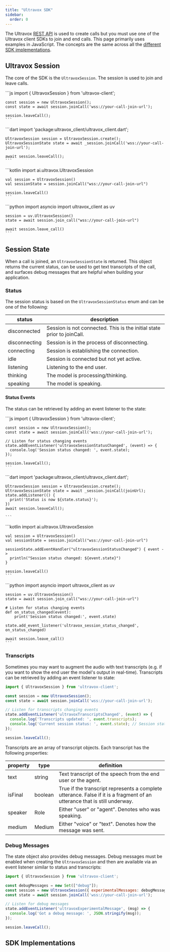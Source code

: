 ```yaml
---
title: "Ultravox SDK"
sidebar:
  order: 0
---
```



The Ultravox [REST API](../api/auth/) is used to create calls but you must use one of the Ultravox client SDKs to join and end calls. This page primarily uses examples in JavaScript. The concepts are the same across all the [different SDK implementations](#sdk-implementations).

## Ultravox Session
The core of the SDK is the `UltravoxSession`. The session is used to join and leave calls.

<Tabs syncKey="example-language">
  <TabItem label="JavaScript">
    ```js
    import { UltravoxSession } from 'ultravox-client';

    const session = new UltravoxSession();
    const state = await session.joinCall('wss://your-call-join-url');

    session.leaveCall();
    ```
  </TabItem>

  <TabItem label="Flutter">
    ```dart
    import 'package:ultravox_client/ultravox_client.dart';

    UltravoxSession session = UltravoxSession.create();
    UltravoxSessionState state = await _session.joinCall('wss://your-call-join-url');

    await session.leaveCall();
    ```
  </TabItem>

  <TabItem label="Kotlin">
    ```kotlin
    import ai.ultravox.UltravoxSession

    val session = UltravoxSession()
    val sessionState = session.joinCall("wss://your-call-join-url")

    session.leaveCall()
    ```
  </TabItem>

  <TabItem label="Python">
    ```python
    import asyncio
    import ultravox_client as uv

    session = uv.UltravoxSession()
    state = await session.join_call("wss://your-call-join-url")

    await session.leave_call()
    ```
  </TabItem>
</Tabs>

## Session State
When a call is joined, an `UltravoxSessionState` is returned. This object returns the current status, can be used to get text transcripts of the call, and surfaces debug messages that are helpful when building your application.

### Status
The session status is based on the `UltravoxSessionStatus` enum and can be one of the following:

| status        | description                                 |
|-------------- | ------------------------------------------- |
| disconnected | Session is not connected. This is the initial state prior to joinCall. |
| disconnecting | Session is in the process of disconnecting. |
| connecting    | Session is establishing the connection.     |
| idle          | Session is connected but not yet active.      |
| listening     | Listening to the end user.                  |
| thinking      | The model is processing/thinking.           |
| speaking      | The model is speaking.                      |

#### Status Events
The status can be retrieved by adding an event listener to the state:

<Tabs syncKey="example-language">
  <TabItem label="JavaScript">
    ```js
    import { UltravoxSession } from 'ultravox-client';

    const session = new UltravoxSession();
    const state = await session.joinCall('wss://your-call-join-url');

    // Listen for status changing events
    state.addEventListener('ultravoxSessionStatusChanged', (event) => {
      console.log('Session status changed: ', event.state);
    });

    session.leaveCall();
    ```
  </TabItem>

  <TabItem label="Flutter">
    ```dart
    import 'package:ultravox_client/ultravox_client.dart';

    UltravoxSession session = UltravoxSession.create();
    UltravoxSessionState state = await _session.joinCall(joinUrl);
    state.addListener(() {
      print('Status is now ${state.status}');
    })
    await session.leaveCall();

    ```
  </TabItem>

  <TabItem label="Kotlin">
    ```kotlin
    import ai.ultravox.UltravoxSession

    val session = UltravoxSession()
    val sessionState = session.joinCall("wss://your-call-join-url")

    sessionState.addEventHandler("ultravoxSessionStatusChanged") { event ->
      println("Session status changed: ${event.state}")
    }

    session.leaveCall()
    ```
  </TabItem>

  <TabItem label="Python">
    ```python
    import asyncio
    import ultravox_client as uv

    session = uv.UltravoxSession()
    state = await session.join_call("wss://your-call-join-url")

    # Listen for status changing events
    def on_status_changed(event):
        print('Session status changed:', event.state)

    state.add_event_listener('ultravox_session_status_changed', on_status_changed)

    await session.leave_call()
    ```
  </TabItem>
</Tabs>

### Transcripts
Sometimes you may want to augment the audio with text transcripts (e.g. if you want to show the end user the model's output in real-time). Transcripts can be retrieved by adding an event listener to state:

```javascript
import { UltravoxSession } from 'ultravox-client';

const session = new UltravoxSession();
const state = await session.joinCall('wss://your-call-join-url');

// Listen for transcripts changing events
state.addEventListener('ultravoxTranscriptsChanged', (event) => {
  console.log('Transcripts updated: ', event.transcripts);
  console.log('Current session status: ', event.state); // Session status is also available on the event
});

session.leaveCall();
```

Transcripts are an array of transcript objects. Each transcript has the following properties:

| property | type    | definition                                                                                                                |
| -------- | ------- | ------------------------------------------------------------------------------------------------------------------------- |
| text     | string  | Text transcript of the speech from the end user or the agent.                                                             |
| isFinal  | boolean | True if the transcript represents a complete utterance. False if it is a fragment of an utterance that is still underway. |
| speaker  | Role    | Either "user" or "agent". Denotes who was speaking.                                                                       |
| medium   | Medium  | Either "voice" or "text". Denotes how the message was sent.                                                               |

### Debug Messages
The state object also provides debug messages. Debug messages must be enabled when creating the `UltravoxSession` and then are available via an event listener similar to status and transcripts:

```javascript
import { UltravoxSession } from 'ultravox-client';

const debugMessages = new Set(["debug"]);
const session = new UltravoxSession({ experimentalMessages: debugMessages });
const state = await session.joinCall('wss://your-call-join-url');

// Listen for debug messages
state.addEventListener('ultravoxExperimentalMessage', (msg) => {
  console.log('Got a debug message: ', JSON.stringify(msg));
});

session.leaveCall();
```

## SDK Implementations

<SDKCards />
